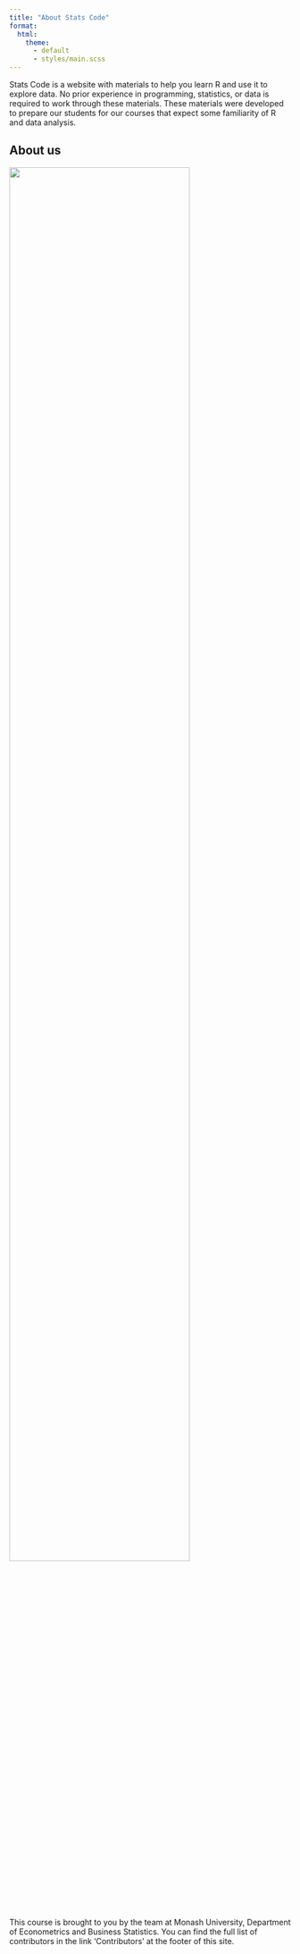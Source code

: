 ```yaml
---
title: "About Stats Code"
format:
  html:
    theme:
      - default
      - styles/main.scss
---
```


Stats Code is a website with materials to help you learn R and use it to explore data. No prior experience in programming, statistics, or data is required to work through these materials. These materials were developed to prepare our students for our courses that expect some familiarity of R and data analysis.

## About us

![](assets/monash.svg){width=80% fig-align="center"}

This course is brought to you by the team at Monash University, Department of Econometrics and Business Statistics. You can find the full list of contributors in the link 'Contributors' at the footer of this site.
